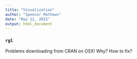 ```yaml
---
title: "Visualization"
author: "Spencer Mathews"
date: "May 12, 2015"
output: html_document
---
```




### `rgl`
Problems downloading from CRAN on OSX!  Why?  How to fix?